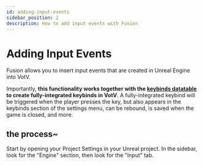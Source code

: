 ```yaml
---
id: adding-input-events
sidebar_position: 2
description: How to add input events with Fusion
---
```


# Adding Input Events
Fusion allows you to insert input events that are created in Unreal Engine into VotV.

Importantly, **this functionality works together with the [keybinds datatable](./modifying-datatables) to create fully-integrated keybinds in VotV**. A fully-integrated keybind will be triggered when the player presses the key, but also appears in the keybinds section of the settings menu, can be rebound, is saved when the game is closed, and more.

## the process~
Start by opening your Project Settings in your Unreal project. In the sidebar, look for the "Engine" section, then look for the "Input" tab.
